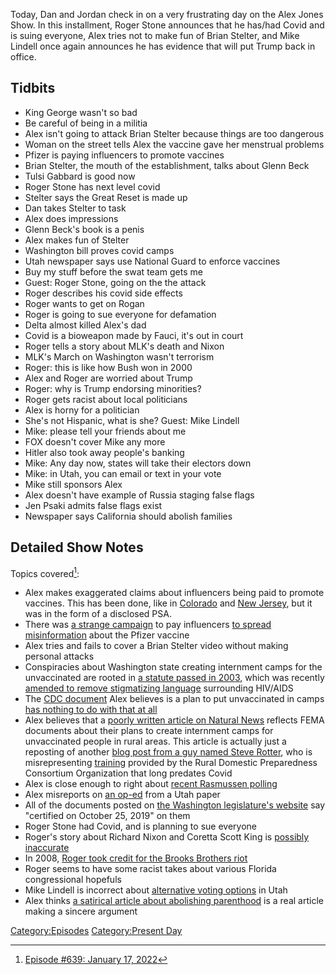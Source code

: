 {{DEFAULTSORT:
    #_EPISODE_0639:January 17, 2022
}}{{Episode
    | title           = January 17, 2022
    | caption         = [https://knowledgefight.libsyn.com/639-january-17-2022 Listen to this episode on Libsyn]
    | episodeNumber   = 639
    | length          = 02:01:09
    | airDate         = January 21, 2022
    | coverageDate    = January 17, 2022
    | episodeType     = [[:Category:Present Day|Present Day]]
    | appearance      = [[Brian Stelter]], [[Glenn Beck]], [[Tulsi Gabbard]], [[Roger Stone]], [[Joe Rogan]], [[Anthony Fauci]], [[Martin Luther King Jr]], [[Richard Nixon]], [[Mike Lindell]], [[Jen Psaki]]
    | oocDrop         = Gwe-gwe, binky, and baba
    | previousEpisode = [[638: See You At The Cross-Rhodes]]
    | nextEpisode     = [[640: January 22, 2022]]
}}

{{Stub}}

Today, Dan and Jordan check in on a very frustrating day on the Alex Jones Show.  In this installment, Roger Stone announces that he has/had Covid and is suing everyone, Alex tries not to make fun of Brian Stelter, and Mike Lindell once again announces he has evidence that will put Trump back in office.

==Tidbits==

*King George wasn't so bad
*Be careful of being in a militia
*Alex isn't going to attack Brian Stelter because things are too dangerous
*Woman on the street tells Alex the vaccine gave her menstrual problems
*Pfizer is paying influencers to promote vaccines
*Brian Stelter, the mouth of the establishment, talks about Glenn Beck
*Tulsi Gabbard is good now
*Roger Stone has next level covid
*Stelter says the Great Reset is made up
*Dan takes Stelter to task
*Alex does impressions
*Glenn Beck's book is a penis
*Alex makes fun of Stelter
*Washington bill proves covid camps
*Utah newspaper says use National Guard to enforce vaccines
*Buy my stuff before the swat team gets me
*Guest: Roger Stone, going on the the attack
*Roger describes his covid side effects
*Roger wants to get on Rogan
*Roger is going to sue everyone for defamation
*Delta almost killed Alex's dad
*Covid is a bioweapon made by Fauci, it's out in court
*Roger tells a story about MLK's death and Nixon
*MLK's March on Washington wasn't terrorism
*Roger: this is like how Bush won in 2000
*Alex and Roger are worried about Trump
*Roger: why is Trump endorsing minorities?
*Roger gets racist about local politicians
*Alex is horny for a politician
*She's not Hispanic, what is she? Guest: Mike Lindell
*Mike: please tell your friends about me
*FOX doesn't cover Mike any more
*Hitler also took away people's banking
*Mike: Any day now, states will take their electors down
*Mike: in Utah, you can email or text in your vote
*Mike still sponsors Alex
*Alex doesn't have example of Russia staging false flags
*Jen Psaki admits false flags exist
*Newspaper says California should abolish families

==Detailed Show Notes==

Topics covered<ref>[https://knowledgefight.com/research/2022/1/20/episode-639-january-17-2022 Episode #639: January 17, 2022]</ref>:

*Alex makes exaggerated claims about influencers being paid to promote vaccines. This has been done, like in [https://www.documentcloud.org/documents/21014896-cdphe-vaccine-campaign-comms-plan Colorado] and [https://www.cnn.com/2020/12/13/us/covid-influencer-instagram-tiktok-new-jersey-vaccine-trnd/index.html New Jersey], but it was in the form of a disclosed PSA.
*There was [https://www.nytimes.com/2021/05/26/business/pfizer-vaccine-disinformation-influeners.html a strange campaign] to pay influencers [https://www.washingtonpost.com/world/2021/08/11/facebook-russia-disformation-covid-vaccine/ to spread misinformation] about the Pfizer vaccine
*Alex tries and fails to cover a Brian Stelter video without making personal attacks
*Conspiracies about Washington state creating internment camps for the unvaccinated are rooted in [https://app.leg.wa.gov/WAC/default.aspx?cite=246-100-040&pdf=true a statute passed in 2003], which was recently [https://www.nbcrightnow.com/news/wa-board-of-health-did-not-enact-covid-internment-camps-or-vaccine-mandate-for-students/article_b986f0ec-740c-11ec-8bf4-dff54e0fb521.html amended to remove stigmatizing language] surrounding HIV/AIDS
*The [https://www.cdc.gov/coronavirus/2019-ncov/global-covid-19/shielding-approach-humanitarian.html CDC document] Alex believes is a plan to put unvaccinated in camps [https://www.factcheck.org/2021/08/scicheck-cdc-document-discusses-strategy-to-protect-displaced-people-from-covid-19/ has nothing to do with that at all]
*Alex believes that a [https://www.naturalnews.com/2021-08-19-fema-documents-isolation-quarantine-round-up-dissenters.html poorly written article on Natural News] reflects FEMA documents about their plans to create internment camps for unvaccinated people in rural areas. This article is actually just a reposting of another [https://steverotter.com/concentration-camps-for-the-unvaccinated/ blog post from a guy named Steve Rotter], who is misrepresenting [https://www.ok.gov/homeland/courses/documents/1505/MGT%20433-PER%20308%20Registration%20Flyer%20-%20Goldsby,%20OK_03-23-16.pdf training] provided by the Rural Domestic Preparedness Consortium Organization that long predates Covid
*Alex is close enough to right about [https://www.rasmussenreports.com/public_content/politics/partner_surveys/jan_2022/crosstabs_heartland_covid_january_5_2022 recent Rasmussen polling]
*Alex misreports on [https://www.sltrib.com/opinion/editorial/2022/01/15/utah-leaders-have/ an op-ed] from a Utah paper
*All of the documents posted on [https://app.leg.wa.gov/WAC/default.aspx the Washington legislature's website] say "certified on October 25, 2019" on them
*Roger Stone had Covid, and is planning to sue everyone
*Roger's story about Richard Nixon and Coretta Scott King is [https://ibw21.org/commentary/richard-nixons-secret-visit-with-coretta-scott-king/ possibly inaccurate]
*In 2008, [https://www.newyorker.com/magazine/2008/06/02/the-dirty-trickster Roger took credit for the Brooks Brothers riot]
*Roger seems to have some racist takes about various Florida congressional hopefuls
*Mike Lindell is incorrect about [https://www.deseret.com/utah/2020/11/20/21587694/vote-by-cellphone-pilot-legislature-blockchain-voatz-election-security-cryptocurrency-smartphone alternative voting options] in Utah
*Alex thinks [https://www.vcstar.com/story/opinion/columnists/2022/01/13/column-california-should-abolish-parenthood-name-equity/6513756001/ a satirical article about abolishing parenthood] is a real article making a sincere argument

[[Category:Episodes]]
[[Category:Present Day]]
